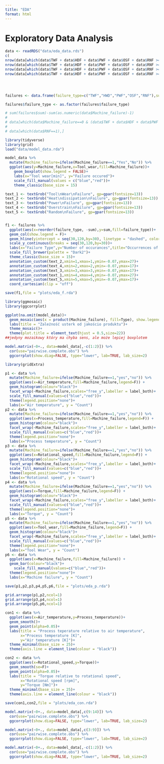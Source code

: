 ```yaml
---
title: "EDA"
format: html
---
```


# Exploratory Data Analysis

```r
data <- readRDS("data/eda_data.rds")
c(
nrow(data[which(data$TWF + data$HDF + data$PWF + data$OSF + data$RNF >= 2),]),
nrow(data[which(data$TWF + data$HDF + data$PWF + data$OSF + data$RNF >= 3),]),
nrow(data[which(data$TWF + data$HDF + data$PWF + data$OSF + data$RNF >= 4),]),
nrow(data[which(data$TWF + data$HDF + data$PWF + data$OSF + data$RNF >= 5),]))




failures <- data.frame(failure_type=c("TWF","HWD","PWF","OSF","RNF"),sum=c(sum(data$TWF),sum(data$HDF),sum(data$PWF),sum(data$OSF),sum(data$RNF)))

failures$failure_type <- as.factor(failures$failure_type)

# sum(failures$sum)-sum(as.numeric(data$Machine_failure)-1)
# 
# data[which(data$Machine_failure==0 & (data$TWF + data$HDF + data$PWF + data$OSF + data$RNF != 0)),]
# 
# data[which(data$RNF==1),]
```

```r
library(tidyverse)
library(grid)
load("data/model_data.rda")

model_data %>%
  mutate(Machine_failure=ifelse(Machine_failure==1,"Yes","No")) %>%
  ggplot(aes(y=Machine_failure,x=Tool_wear,fill=Machine_failure))+
    geom_boxplot(show.legend = FALSE)+
    labs(x="Tool wear[min]", y="Failure occured")+
    scale_fill_manual(values = c("blue","red"))+
    theme_classic(base_size = 15)

text_1 <- textGrob("Tool\nWear\nFailure", gp=gpar(fontsize=13))
text_2 <- textGrob("Heat\ndissipation\nFailure", gp=gpar(fontsize=13))
text_3 <- textGrob("Power\nFailure", gp=gpar(fontsize=13))
text_4 <- textGrob("Overstrain\nFailure", gp=gpar(fontsize=13))
text_5 <- textGrob("Random\nFailure", gp=gpar(fontsize=13))


f1 <- failures %>%
  ggplot(aes(x=reorder(failure_type, -sum),y=sum,fill=failure_type))+
  geom_col(show.legend = F)+
  geom_hline(yintercept = seq(30,120,by=30), linetype = "dashed", color = "black", alpha = 0.4, size=0.3)+
  scale_y_continuous(breaks = seq(30,120,by=30))+
  labs(x="Failure Type",y="Number of occurances",title="Occurrences of failure types")+
  scale_fill_brewer(palette = "Dark2")+
  theme_classic(base_size = 15)+
  annotation_custom(text_2,xmin=1,xmax=1,ymin=-0.07,ymax=27)+ 
  annotation_custom(text_4,xmin=2,xmax=2,ymin=-0.07,ymax=17)+
  annotation_custom(text_3,xmin=3,xmax=3,ymin=-0.07,ymax=17)+ 
  annotation_custom(text_1,xmin=4,xmax=4,ymin=-0.07,ymax=27)+
  annotation_custom(text_5,xmin=5,xmax=5,ymin=-0.07,ymax=17)+
  coord_cartesian(clip = "off")

save(f1,file = "plots/eda_f.rda")
```

```r
library(ggmosaic)
library(ggcorrplot)

ggplot(na.omit(model_data))+
  geom_mosaic(aes(x = product(Machine_failure), fill=Type), show.legend = F)+
  labs(title = "Zależność usterk od jakościo produktu")+
  theme_mosaic()+
  theme(plot.title = element_text(hjust = 0.5,size=22))
##jedyny mozaikowy który ma chyba sens, ale może lepiej boxplotem

model.matrix(~0+., data=model_data[,-c(1:2)]) %>% 
  cor(use="pairwise.complete.obs") %>% 
  ggcorrplot(show.diag=FALSE, type="lower", lab=TRUE, lab_size=2)
```

```r
library(gridExtra)

p1 <- data %>% 
  mutate(Machine_failure=ifelse(Machine_failure==1,"yes","no")) %>% 
  ggplot(aes(x=Air_temperature,fill=Machine_failure,legend=F)) +
  geom_histogram(colour="black")+
  facet_wrap(~Machine_failure,scales="free_y",labeller = label_both)+
  scale_fill_manual(values=c("blue","red"))+
  theme(legend.position="none")+
  labs(x="Air temperature", y = "Count")
p2 <- data %>% 
  mutate(Machine_failure=ifelse(Machine_failure==1,"yes","no")) %>% 
  ggplot(aes(x=Process_temperature,fill=Machine_failure,legend=F)) +
  geom_histogram(colour="black")+
  facet_wrap(~Machine_failure,scales="free_y",labeller = label_both)+
  scale_fill_manual(values=c("blue","red"))+
  theme(legend.position="none")+
  labs(x="Process temperature", y = "Count")
p3 <- data %>% 
  mutate(Machine_failure=ifelse(Machine_failure==1,"yes","no")) %>% 
  ggplot(aes(x=Rotational_speed,fill=Machine_failure,legend=F)) +
  geom_histogram(colour="black")+
  facet_wrap(~Machine_failure,scales="free_y",labeller = label_both)+
  scale_fill_manual(values=c("blue","red"))+
  theme(legend.position="none")+
  labs(x="Rotational speed", y = "Count")
p4 <- data %>% 
  mutate(Machine_failure=ifelse(Machine_failure==1,"yes","no")) %>% 
  ggplot(aes(x=Torque,fill=Machine_failure,legend=F)) +
  geom_histogram(colour="black")+
  facet_wrap(~Machine_failure,scales="free_y",labeller = label_both)+
  scale_fill_manual(values=c("blue","red"))+
  theme(legend.position="none")+
  labs(x="Torque", y = "Count")
p5 <- data %>% 
  mutate(Machine_failure=ifelse(Machine_failure==1,"yes","no")) %>% 
  ggplot(aes(x=Tool_wear,fill=Machine_failure,legend=F)) +
  geom_histogram(colour="black")+
  facet_wrap(~Machine_failure,scales="free_y",labeller = label_both)+
  scale_fill_manual(values=c("blue","red"))+
  theme(legend.position="none")+
  labs(x="Tool Wear", y = "Count")
p6 <- data %>% 
  ggplot(aes(x=Machine_failure,fill=Machine_failure)) +
  geom_bar(colour="black")+
    scale_fill_manual(values=c("blue","red"))+
  theme(legend.position="none")+
  labs(x="Machine failure", y = "Count")

save(p1,p2,p3,p4,p5,p6,file = "plots/eda_p.rda")

grid.arrange(p1,p2,ncol=1)
grid.arrange(p3,p4,ncol=1)
grid.arrange(p5,p6,ncol=1)
```

```r
con1 <- data %>% 
  ggplot(aes(x=Air_temperature,y=Process_temperature))+
  geom_smooth()+
  geom_point(alpha=0.05)+
  labs(title = "Process teperature relative to air temperature",
       x="Process temperature [K]",
       y="Air temperature [K]")+
  theme_minimal(base_size = 25)+
  theme(axis.line = element_line(colour = "black"))

con2 <- data %>% 
  ggplot(aes(x=Rotational_speed,y=Torque))+
  geom_smooth(se=F)+
  geom_point(alpha=0.05)+
  labs(title = "Torque relative to rotational speed",
       x="Rotational speed [rpm]",
       y="Torque [Nm]")+
  theme_minimal(base_size = 25)+
  theme(axis.line = element_line(colour = "black"))

save(con1,con2,file = "plots/eda_con.rda")
```

```r
model.matrix(~0+., data=model_data[,c(9:14)]) %>% 
  cor(use="pairwise.complete.obs") %>% 
  ggcorrplot(show.diag=FALSE, type="lower", lab=TRUE, lab_size=2)
```

```r
model.matrix(~0+., data=model_data[,c(3:9)]) %>% 
  cor(use="pairwise.complete.obs") %>% 
  ggcorrplot(show.diag=FALSE, type="lower", lab=TRUE, lab_size=2)
```

```r
model.matrix(~0+., data=model_data[,-c(1:2)]) %>% 
  cor(use="pairwise.complete.obs") %>% 
  ggcorrplot(show.diag=FALSE, type="lower", lab=TRUE, lab_size=2)
```
